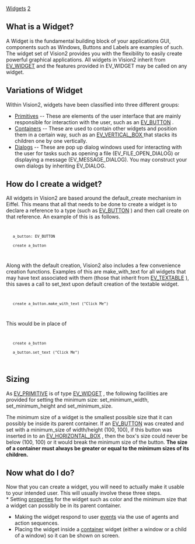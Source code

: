 [[Property:title|Widgets]]
[[Property:weight|2]]
==What is a Widget?==

A Widget is the fundamental building block of your applications GUI, components such as Windows, Buttons and Labels are examples of such. The widget set of Vision2 provides you with the flexibility to easily create powerful graphical applications. All widgets in Vision2 inherit from [[ref:/libraries/vision2/reference/ev_widget_chart| EV_WIDGET]]  and the features provided in <eiffel> EV_WIDGET</eiffel> may be called on any widget. 

==Variations of Widget==
Within Vision2, widgets have been classified into three different groups: 
*  [[Primitives|Primitives]]  -- These are elements of the user interface that are mainly responsible for interaction with the user, such as an [[ref:/libraries/vision2/reference/ev_button_chart|EV_BUTTON]] . 
*  [[Containers|Containers]]  -- These are used to contain other widgets and position them in a certain way, such as an [[ref:/libraries/vision2/reference/ev_vertical_box_chart| EV_VERTICAL_BOX ]]  that stacks its children one by one vertically. 
*  [[EiffelVision Dialogs|Dialogs]]  -- These are pop up dialog windows used for interacting with the user for tasks such as opening a file (EV_FILE_OPEN_DIALOG) or displaying a message (EV_MESSAGE_DIALOG). You may construct your own dialogs by inheriting EV_DIALOG. 

==How do I create a widget?==

All widgets in Vision2 are based around the default_create mechanism in Eiffel. This means that all that needs to be done to create a widget is to declare a reference to a type (such as [[ref:libraries/vision2/reference/ev_button_chart|EV_BUTTON]] ) and then call create on that reference. An example of this is as follows. 
<code>
	a_button: EV_BUTTON
	create a_button 
</code>

Along with the default creation, Vision2 also includes a few convenience creation functions. Examples of this are make_with_text for all widgets that may have text associated with them (those that inherit from [[ref:libraries/vision2/reference/ev_textable_chart| EV_TEXTABLE]] ), this saves a call to set_text upon default creation of the textable widget. 
<code>
	create a_button.make_with_text ("Click Me")
</code>

This would be in place of
<code>
	create a_button
	a_button.set_text ("Click Me")
</code>

{{note|Note: When a widget is created no extra initialization has to be performed. '''The only exception is for a window where you have to call show in order for it to be displayed on screen'''. }}

==Sizing==

As [[ref:libraries/vision2/reference/ev_primitive_chart|EV_PRIMITIVE]]  is of type [[ref:libraries/vision2/reference/ev_widget_chart|EV_WIDGET]] , the following facilities are provided for setting the minimum size: set_minimum_width, set_minimum_height and set_minimum_size. 

The minimum size of a widget is the smallest possible size that it can possibly be inside its parent container. If an [[ref:libraries/vision2/reference/ev_button_chart|EV_BUTTON]]  was created and set with a minimum_size of width/height (100, 100), if this button was inserted in to an [[ref:libraries/vision2/reference/ev_horizontal_box_chart| EV_HORIZONTAL_BOX]] , then the box's size could never be below (100, 100) or it would break the minimum size of the button. '''The size of a container must always be greater or equal to the minimum sizes of its children.''' 

{{note| '''Note: '''In Vision2, there is no way to set the current size of the primitive. The current size is dependent on the size of the parent or the minimum_size. }}

==Now what do I do?==
Now that you can create a widget, you will need to actually make it usable to your intended user. This will usually involve these three steps. <br/>
* Setting [[Properties| properties]]  for the widget such as color and the minimum size that a widget can possibly be in its parent container. 
* Making the widget respond to user [[Events| events]]  via the use of agents and action sequences. 
* Placing the widget inside a [[Containers| container]]  widget (either a window or a child of a window) so it can be shown on screen. 




